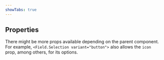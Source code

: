 ```yaml
---
showTabs: true
---
```



## Properties

There might be more props available depending on the parent component. For example, `<Field.Selection variant="button">` also allows the `icon` prop, among others, for its options.

<PropertiesTable props={OptionProperties} />
